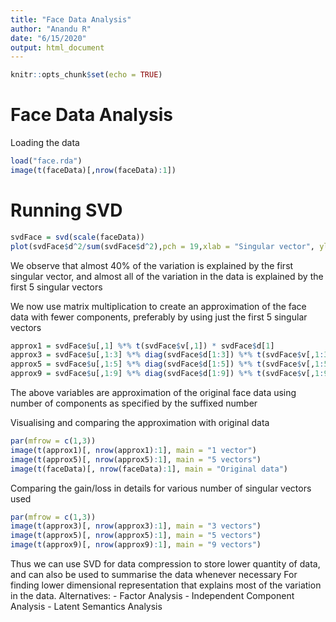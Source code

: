 ```yaml
---
title: "Face Data Analysis"
author: "Anandu R"
date: "6/15/2020"
output: html_document
---
```

  
  ```r
knitr::opts_chunk$set(echo = TRUE)
```

# Face Data Analysis
Loading the data 
```r
load("face.rda")
image(t(faceData)[,nrow(faceData):1])
```
# Running SVD

```r
svdFace = svd(scale(faceData))
plot(svdFace$d^2/sum(svdFace$d^2),pch = 19,xlab = "Singular vector", ylab = "Variance Explained")
```
We observe that almost 40% of the variation is explained by the first singular vector, and almost all of the variation in the data is explained by the first 5 singular vectors 

We now use matrix multiplication to create an approximation of the face data with fewer components, preferably by using just the first 5 singular vectors 

```r
approx1 = svdFace$u[,1] %*% t(svdFace$v[,1]) * svdFace$d[1]
approx3 = svdFace$u[,1:3] %*% diag(svdFace$d[1:3]) %*% t(svdFace$v[,1:3])  
approx5 = svdFace$u[,1:5] %*% diag(svdFace$d[1:5]) %*% t(svdFace$v[,1:5])  
approx9 = svdFace$u[,1:9] %*% diag(svdFace$d[1:9]) %*% t(svdFace$v[,1:9])  
```

The above variables are approximation of the original face data using number of components as specified by the suffixed number 

Visualising and comparing the approximation with original data
```r
par(mfrow = c(1,3))
image(t(approx1)[, nrow(approx1):1], main = "1 vector")
image(t(approx5)[, nrow(approx5):1], main = "5 vectors")
image(t(faceData)[, nrow(faceData):1], main = "Original data")
```

Comparing the gain/loss in details for various number of singular vectors used
```r
par(mfrow = c(1,3))
image(t(approx3)[, nrow(approx3):1], main = "3 vectors")
image(t(approx5)[, nrow(approx5):1], main = "5 vectors")
image(t(approx9)[, nrow(approx9):1], main = "9 vectors")
```

Thus we can use SVD for data compression to store lower quantity of data, and can also be used to summarise the data whenever necessary 
For finding lower dimensional representation that explains most of the variation in the data. 
Alternatives: 
- Factor Analysis
- Independent Component Analysis
- Latent Semantics Analysis



